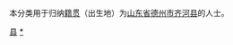 {{Catnav|頁面分類|各種主題的頁面分類|依中国各省来作的分类|各地中国人|山东人|德州人}}
{{Catnav|頁面分類|人物|各國人物|中国人|各地中国人|山东人|德州人}}

本分类用于归纳[[籍贯|籍贯]]（出生地）为[[山东省|山东省]][[德州市|德州市]][[齐河县|齐河县]]的人士。

[[Category:德州人|县]]
[[Category:齐河县|*]]